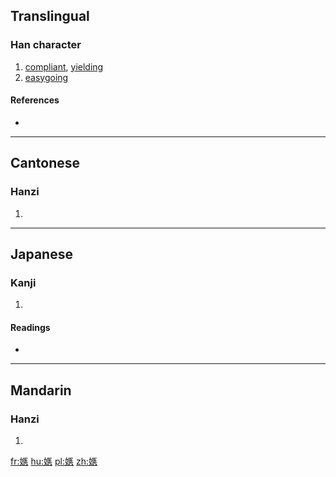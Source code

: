 ==Translingual==

===Han character===
{{Han char|rn=38|rad=女|as=11|sn=14|four=4143<sub>1</sub>|canj=女尸大心 (VSKP)|ids=⿰[[女]][[悘]]}}

# [[compliant]], [[yielding]]
# [[easygoing]]

====References====
* {{Han ref|kx=0269.200|dkj=06636|hdz=21076.060|uh=5AD5|ud=23253|bh=E16E|bd=57710}}

----

==Cantonese==

===Hanzi===
{{yue-hanzi|jyut=[[ai3]], [[ji3]]|y=ai3, yi3}}

# {{defn|lang=yue|sort=女11}}

----

==Japanese==

===Kanji===
{{ja-kanji|grade=|rs=女11}}

# {{defn|lang=ja|sort=女11}}

====Readings====
* {{ja-readings|on=[[えい]] (ei)|kun=[[しとやか]] (shitoyaka), [[すなお]] (sunao)}}

----

==Mandarin==

===Hanzi===
{{cmn-hanzi|pin=[[yì]] ([[yi4]])|wg=i<sup>4</sup>}}

# {{defn|lang=cmn|sort=女11}}

[[fr:嫕]]
[[hu:嫕]]
[[pl:嫕]]
[[zh:嫕]]